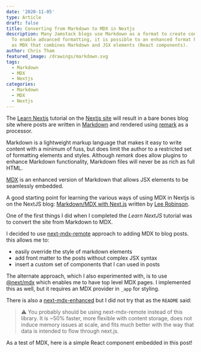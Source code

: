 ```yaml
---
date: '2020-11-05'
type: Article
draft: false
title: Converting from Markdown to MDX in Nextjs
description: Many Jamstack blogs use Markdown as a format to create content.
  To enable advanced formatting, it is possible to an enhanced format known
  as MDX that combines Markdown and JSX elements (React components).
author: Chris Tham
featured_image: /drawings/markdown.svg
tags:
  - Markdown
  - MDX
  - Nextjs
categories:
  - Markdown
  - MDX
  - Nextjs
---
```


The [Learn Nextjs](https://nextjs.org/learn/basics/create-nextjs-app) tutorial
on the [Nextjs site](https://nextjs.org) will result in a bare bones blog site
where posts are written in [Markdown](https://www.markdownguide.org) and
rendered using [remark](https://remark.js.org) as a processor.

Markdown is a lightweight markup language that makes it easy to write content
with a minimum of fuss, but does limit the author to a restricted set of
formatting elements and styles. Although _remark_ does allow plugins to
enhance Markdown functionality, Markdown files will never be as rich as
full HTML.

[MDX](https://mdxjs.com) is an enhanced version of Markdown that allows JSX
elements to be seamlessly embedded.

A good starting point for learning the various ways of using MDX in Nextjs
is on the NextJS blog:
[Markdown/MDX with Next.js](https://nextjs.org/blog/markdown)
written by [Lee Robinson](https://leerob.io).

One of the first things I did when I completed the _Learn NextJS_ tutorial
was to convert the site from Markdown to MDX.

I decided to use [next-mdx-remote](https://github.com/hashicorp/next-mdx-remote)
approach to adding MDX to blog posts. this allows me to:

- easily override the style of markdown elements
- add front matter to the posts without complex JSX syntax
- insert a custom set of components that I can used in posts

The alternate approach, which I also experimented with, is to use
[@next/mdx](https://github.com/vercel/next.js/tree/canary/packages/next-mdx)
which enables me to have top level MDX pages. I implemented this as well,
but it requires an MDX provider in `_app` for styling.

There is also a
[next-mdx-enhanced](https://github.com/hashicorp/next-mdx-enhanced)
but I did not try that as the `README` said:

> ⚠️ You probably should be using next-mdx-remote instead of this library.
> It is ~50% faster, more flexible with content storage, does not induce memory
> issues at scale, and fits much better with the way that data is intended to
> flow through next.js.

As a test of MDX, here is a simple React component embedded in this post!

<TestComponent name="MDX" />
